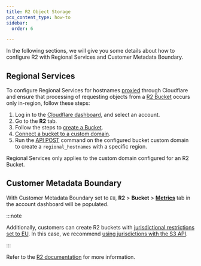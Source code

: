 ```yaml
---
title: R2 Object Storage
pcx_content_type: how-to
sidebar:
  order: 6

---
```


In the following sections, we will give you some details about how to configure R2 with Regional Services and Customer Metadata Boundary.

## Regional Services

To configure Regional Services for hostnames [proxied](/dns/manage-dns-records/reference/proxied-dns-records/) through Cloudflare and ensure that processing of requesting objects from a [R2 Bucket](/r2/buckets/) occurs only in-region, follow these steps:

1. Log in to the [Cloudflare dashboard](https://dash.cloudflare.com/), and select an account.
2. Go to the **R2** tab.
3. Follow the steps to [create a Bucket](/r2/buckets/create-buckets/).
4. [Connect a bucket to a custom domain](/r2/buckets/public-buckets/#connect-a-bucket-to-a-custom-domain).
5. Run the [API POST](/data-localization/regional-services/get-started/#configure-regional-services-via-api) command on the configured bucket custom domain to create a `regional_hostnames` with a specific region.

Regional Services only applies to the custom domain configured for an R2 Bucket.

## Customer Metadata Boundary

With Customer Metadata Boundary set to `EU`, **R2** > **Bucket** > [**Metrics**](/r2/platform/metrics-analytics/) tab in the account dashboard will be populated.

:::note


Additionally, customers can create R2 buckets with [jurisdictional restrictions set to EU](/r2/reference/data-location/#jurisdictional-restrictions). In this case, we recommend [using jurisdictions with the S3 API](/r2/reference/data-location/#using-jurisdictions-with-the-s3-api).


:::

Refer to the [R2 documentation](/r2/) for more information.
